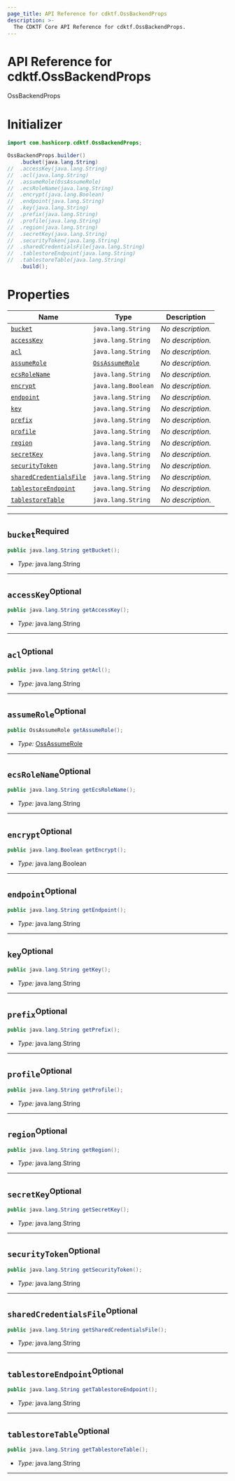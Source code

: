 ```yaml
---
page_title: API Reference for cdktf.OssBackendProps
description: >-
  The CDKTF Core API Reference for cdktf.OssBackendProps.
---
```


<!-- This file is generated through yarn generate-docs -->

# API Reference for cdktf.OssBackendProps

   OssBackendProps <a name="OssBackendProps" id="cdktf.OssBackendProps"></a>
  
  # Initializer <a name="Initializer" id="cdktf.OssBackendProps.Initializer"></a>
  
  ```java
  import com.hashicorp.cdktf.OssBackendProps;
  
  OssBackendProps.builder()
      .bucket(java.lang.String)
  //  .accessKey(java.lang.String)
  //  .acl(java.lang.String)
  //  .assumeRole(OssAssumeRole)
  //  .ecsRoleName(java.lang.String)
  //  .encrypt(java.lang.Boolean)
  //  .endpoint(java.lang.String)
  //  .key(java.lang.String)
  //  .prefix(java.lang.String)
  //  .profile(java.lang.String)
  //  .region(java.lang.String)
  //  .secretKey(java.lang.String)
  //  .securityToken(java.lang.String)
  //  .sharedCredentialsFile(java.lang.String)
  //  .tablestoreEndpoint(java.lang.String)
  //  .tablestoreTable(java.lang.String)
      .build();
  ```
  
  # Properties <a name="Properties" id="Properties"></a>
  
  | **Name** | **Type** | **Description** |
  | --- | --- | --- |
  | <code><a href="#cdktf.OssBackendProps.property.bucket">bucket</a></code> | <code>java.lang.String</code> | *No description.* |
  | <code><a href="#cdktf.OssBackendProps.property.accessKey">accessKey</a></code> | <code>java.lang.String</code> | *No description.* |
  | <code><a href="#cdktf.OssBackendProps.property.acl">acl</a></code> | <code>java.lang.String</code> | *No description.* |
  | <code><a href="#cdktf.OssBackendProps.property.assumeRole">assumeRole</a></code> | <code><a href="#cdktf.OssAssumeRole">OssAssumeRole</a></code> | *No description.* |
  | <code><a href="#cdktf.OssBackendProps.property.ecsRoleName">ecsRoleName</a></code> | <code>java.lang.String</code> | *No description.* |
  | <code><a href="#cdktf.OssBackendProps.property.encrypt">encrypt</a></code> | <code>java.lang.Boolean</code> | *No description.* |
  | <code><a href="#cdktf.OssBackendProps.property.endpoint">endpoint</a></code> | <code>java.lang.String</code> | *No description.* |
  | <code><a href="#cdktf.OssBackendProps.property.key">key</a></code> | <code>java.lang.String</code> | *No description.* |
  | <code><a href="#cdktf.OssBackendProps.property.prefix">prefix</a></code> | <code>java.lang.String</code> | *No description.* |
  | <code><a href="#cdktf.OssBackendProps.property.profile">profile</a></code> | <code>java.lang.String</code> | *No description.* |
  | <code><a href="#cdktf.OssBackendProps.property.region">region</a></code> | <code>java.lang.String</code> | *No description.* |
  | <code><a href="#cdktf.OssBackendProps.property.secretKey">secretKey</a></code> | <code>java.lang.String</code> | *No description.* |
  | <code><a href="#cdktf.OssBackendProps.property.securityToken">securityToken</a></code> | <code>java.lang.String</code> | *No description.* |
  | <code><a href="#cdktf.OssBackendProps.property.sharedCredentialsFile">sharedCredentialsFile</a></code> | <code>java.lang.String</code> | *No description.* |
  | <code><a href="#cdktf.OssBackendProps.property.tablestoreEndpoint">tablestoreEndpoint</a></code> | <code>java.lang.String</code> | *No description.* |
  | <code><a href="#cdktf.OssBackendProps.property.tablestoreTable">tablestoreTable</a></code> | <code>java.lang.String</code> | *No description.* |
  
  ---
  
  ## `bucket`<sup>Required</sup> <a name="bucket" id="cdktf.OssBackendProps.property.bucket"></a>
  
  ```java
  public java.lang.String getBucket();
  ```
  
  - *Type:* java.lang.String
  
  ---
  
  ## `accessKey`<sup>Optional</sup> <a name="accessKey" id="cdktf.OssBackendProps.property.accessKey"></a>
  
  ```java
  public java.lang.String getAccessKey();
  ```
  
  - *Type:* java.lang.String
  
  ---
  
  ## `acl`<sup>Optional</sup> <a name="acl" id="cdktf.OssBackendProps.property.acl"></a>
  
  ```java
  public java.lang.String getAcl();
  ```
  
  - *Type:* java.lang.String
  
  ---
  
  ## `assumeRole`<sup>Optional</sup> <a name="assumeRole" id="cdktf.OssBackendProps.property.assumeRole"></a>
  
  ```java
  public OssAssumeRole getAssumeRole();
  ```
  
  - *Type:* <a href="#cdktf.OssAssumeRole">OssAssumeRole</a>
  
  ---
  
  ## `ecsRoleName`<sup>Optional</sup> <a name="ecsRoleName" id="cdktf.OssBackendProps.property.ecsRoleName"></a>
  
  ```java
  public java.lang.String getEcsRoleName();
  ```
  
  - *Type:* java.lang.String
  
  ---
  
  ## `encrypt`<sup>Optional</sup> <a name="encrypt" id="cdktf.OssBackendProps.property.encrypt"></a>
  
  ```java
  public java.lang.Boolean getEncrypt();
  ```
  
  - *Type:* java.lang.Boolean
  
  ---
  
  ## `endpoint`<sup>Optional</sup> <a name="endpoint" id="cdktf.OssBackendProps.property.endpoint"></a>
  
  ```java
  public java.lang.String getEndpoint();
  ```
  
  - *Type:* java.lang.String
  
  ---
  
  ## `key`<sup>Optional</sup> <a name="key" id="cdktf.OssBackendProps.property.key"></a>
  
  ```java
  public java.lang.String getKey();
  ```
  
  - *Type:* java.lang.String
  
  ---
  
  ## `prefix`<sup>Optional</sup> <a name="prefix" id="cdktf.OssBackendProps.property.prefix"></a>
  
  ```java
  public java.lang.String getPrefix();
  ```
  
  - *Type:* java.lang.String
  
  ---
  
  ## `profile`<sup>Optional</sup> <a name="profile" id="cdktf.OssBackendProps.property.profile"></a>
  
  ```java
  public java.lang.String getProfile();
  ```
  
  - *Type:* java.lang.String
  
  ---
  
  ## `region`<sup>Optional</sup> <a name="region" id="cdktf.OssBackendProps.property.region"></a>
  
  ```java
  public java.lang.String getRegion();
  ```
  
  - *Type:* java.lang.String
  
  ---
  
  ## `secretKey`<sup>Optional</sup> <a name="secretKey" id="cdktf.OssBackendProps.property.secretKey"></a>
  
  ```java
  public java.lang.String getSecretKey();
  ```
  
  - *Type:* java.lang.String
  
  ---
  
  ## `securityToken`<sup>Optional</sup> <a name="securityToken" id="cdktf.OssBackendProps.property.securityToken"></a>
  
  ```java
  public java.lang.String getSecurityToken();
  ```
  
  - *Type:* java.lang.String
  
  ---
  
  ## `sharedCredentialsFile`<sup>Optional</sup> <a name="sharedCredentialsFile" id="cdktf.OssBackendProps.property.sharedCredentialsFile"></a>
  
  ```java
  public java.lang.String getSharedCredentialsFile();
  ```
  
  - *Type:* java.lang.String
  
  ---
  
  ## `tablestoreEndpoint`<sup>Optional</sup> <a name="tablestoreEndpoint" id="cdktf.OssBackendProps.property.tablestoreEndpoint"></a>
  
  ```java
  public java.lang.String getTablestoreEndpoint();
  ```
  
  - *Type:* java.lang.String
  
  ---
  
  ## `tablestoreTable`<sup>Optional</sup> <a name="tablestoreTable" id="cdktf.OssBackendProps.property.tablestoreTable"></a>
  
  ```java
  public java.lang.String getTablestoreTable();
  ```
  
  - *Type:* java.lang.String
  
  ---
  
